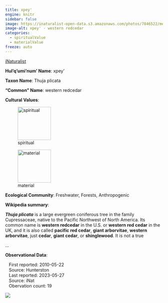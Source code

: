 ```yaml
---
title: xpey'
engine: knitr
sidebar: false
image: https://inaturalist-open-data.s3.amazonaws.com/photos/7846522/medium.jpeg
image-alt: xpey' - western redcedar
categories:
  - spiritualValue
  - materialValue
freeze: auto
---
```


<div role="img" class="imerss-photo" style="background-image: url(https://inaturalist-open-data.s3.amazonaws.com/photos/7846522/medium.jpeg)" 
 alt="xpey' - western redcedar">
 <a href="https://www.inaturalist.org/taxa/48252" target="_blank" class="taxonDisplay-iNat-extern">iNaturalist<span class="external-link"></span></a>
</div>

**Hul'q'umi'num' Name**: xpey'



**Taxon Name**: Thuja plicata

**"Common" Name**: western redcedar

**Cultural Values**:

:::{layout-nrow=1}
![spiritual](/files/spiritual.svg){width=106px}

![material](/files/material.svg){width=106px}
:::

**Ecological Community**: Freshwater, Forests, Anthropogenic

**Wikipedia summary**:
<p class="mw-empty-elt">

</p>

<p><i><b>Thuja plicata</b></i> is a large evergreen coniferous tree in the family Cupressaceae, native to the Pacific Northwest of North America. Its common name is <b>western redcedar</b> in the U.S. or <b>western red cedar</b> in the UK, and it is also called <b>pacific red cedar</b>, <b>giant arborvitae</b>, <b>western arborvitae</b>, just <b>cedar</b>, <b>giant cedar</b>, or <b>shinglewood</b>. It is not a true</p>...

**Observational Data**:

|    First reported: 2010-05-22

|    Source: Hunterston

|    Last reported: 2023-05-27

|    Source: iNat

|    Obervation count: 19

![](community_dist.png)

